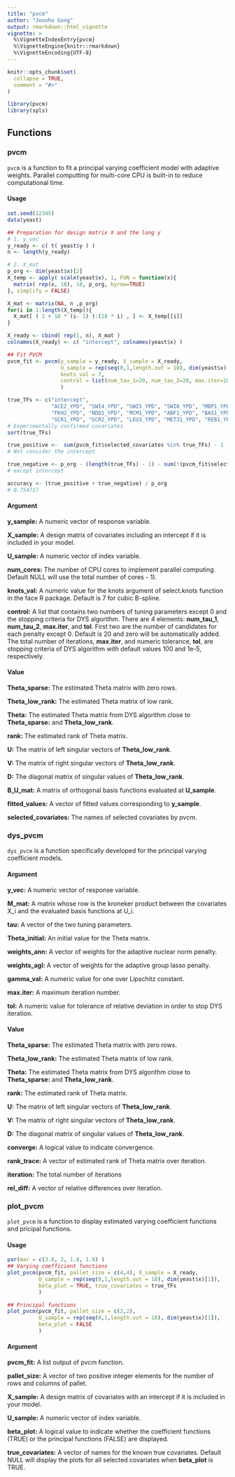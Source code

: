 ```yaml
---
title: "pvcm"
author: "Joonho Gong"
output: rmarkdown::html_vignette
vignette: >
  %\VignetteIndexEntry{pvcm}
  %\VignetteEngine{knitr::rmarkdown}
  %\VignetteEncoding{UTF-8}
---
```


```r
knitr::opts_chunk$set(
  collapse = TRUE,
  comment = "#>"
)
```

```r
library(pvcm)
library(spls)
```

## Functions

### pvcm
`pvcm` is a function to fit a principal varying coefficient model with adaptive weights. Parallel computting for multi-core CPU is built-in to reduce computational time. 

#### Usage
```R
set.seed(12345)
data(yeast)

## Preparation for design matrix X and the long y
# 1. y_vec
y_ready <- c( t( yeast$y ) )
n <- length(y_ready)

# 2. X_mat
p_org <- dim(yeast$x)[2]
X_temp <- apply( scale(yeast$x), 1, FUN = function(x){
  matrix( rep(x, 18), 18, p_org, byrow=TRUE)
}, simplify = FALSE)

X_mat <- matrix(NA, n ,p_org)
for(i in 1:length(X_temp)){
  X_mat[ ( 1 + 18 * (i- 1) ):(18 * i) , ] <- X_temp[[i]]
}

X_ready <- cbind( rep(1, n), X_mat )
colnames(X_ready) <- c( "intercept", colnames(yeast$x) )

## Fit PVCM
pvcm_fit <- pvcm(y_sample = y_ready, X_sample = X_ready, 
                 U_sample = rep(seq(0,1,length.out = 18), dim(yeast$x)[1]), 
                 knots_val = 7, 
                 control = list(num_tau_1=20, num_tau_2=20, max.iter=100, tol=1e-5)
                 )

true_TFs <- c("intercept",
              "ACE2_YPD", "SWI4_YPD", "SWI5_YPD", "SWI6_YPD", "MBP1_YPD", "STB1_YPD", "FKH1_YPD",
              "FKH2_YPD", "NDD1_YPD", "MCM1_YPD", "ABF1_YPD", "BAS1_YPD", "CBF1_YPD", "GCN4_YPD",
              "GCR1_YPD", "GCR2_YPD", "LEU3_YPD", "MET31_YPD", "REB1_YPD", "SKN7_YPD", "STE12_YPD")
# Experimentally confirmed covariates
sort(true_TFs)

true_positive <-  sum(pvcm_fit$selected_covariates %in% true_TFs) - 1
# Not consider the intercept

true_negative <- p_org - (length(true_TFs) - 1) - sum(!(pvcm_fit$selected_covariates %in% true_TFs))
# except intercept

accuracy <- (true_positive + true_negative) / p_org
# 0.754717
```
#### Argument
**y_sample:**  A numeric vector of response variable.

**X_sample:**  A design matrix of covariates including an intercept if it is included in your model.

**U_sample:**  A numeric vector of index variable.

**num_cores:**  The number of CPU cores to implement parallel computing. Default NULL will use the total number of cores - 1).

**knots_val:**  A numeric value for the knots argument of select.knots function in the face R package. Default is 7 for cubic B-spline. 

**control:**  A list that contains two numbers of tuning parameters except 0 and the stopping criteria for DYS algorithm. There are 4 elements: **num_tau_1**, **num_tau_2**, **max.iter**, and **tol**. First two are the number of candidates for each penalty except 0. Default is 20 and zero will be automatically added. The total number of iterations, **max.iter**, and numeric tolerance, **tol**, are stopping criteria of DYS algorithm with default values 100 and 1e-5, respectively. 

#### Value
**Theta_sparse:**  The estimated Theta matrix with zero rows. 

**Theta_low_rank:**  The estimated Theta matrix of low rank. 

**Theta:**  The estimated Theta matrix from DYS algorithm close to **Theta_sparse:** and **Theta_low_rank**.

**rank:**  The estimated rank of Theta matrix.  

**U:**  The matrix of left singular vectors of **Theta_low_rank**.

**V:**  The matrix of right singular vectors of **Theta_low_rank**.

**D:**  The diagonal matrix of singular values of **Theta_low_rank**.

**B_U_mat:**  A matrix of orthogonal basis functions evaluated at **U_sample**. 

**fitted_values:**  A vector of fitted values corresponding to **y_sample**. 

**selected_covariates:**  The names of selected covariates by pvcm. 


### dys_pvcm
`dys_pvcm` is a function specifically developed for the principal varying coefficient models.


#### Argument
**y_vec:**  A numeric vector of response variable.

**M_mat:**  A matrix whose row is the kroneker product between the covariates X_i and the evaluated basis functions at U_i.

**tau:**  A vector of the two tuning parameters.

**Theta_initial:**  An initial value for the Theta matrix.

**weights_ann:**  A vector of weights for the adaptive nuclear norm penalty. 

**weights_agl:**  A vector of weights for the adaptive group lasso penalty. 

**gamma_val:**  A numeric value for one over Lipschitz constant.

**max.iter:**  A maximum iteration number.

**tol:**  A numeric value for tolerance of relative deviation in order to stop DYS iteration.



#### Value
**Theta_sparse:**  The estimated Theta matrix with zero rows. 

**Theta_low_rank:**  The estimated Theta matrix of low rank. 

**Theta:**  The estimated Theta matrix from DYS algorithm close to **Theta_sparse:** and **Theta_low_rank**.

**rank:**  The estimated rank of Theta matrix.  

**U:**  The matrix of left singular vectors of **Theta_low_rank**.

**V:**  The matrix of right singular vectors of **Theta_low_rank**.

**D:**  The diagonal matrix of singular values of **Theta_low_rank**.

**converge:**  A logical value to indicate convergence. 

**rank_trace:**  A vector of estimated rank of Theta matrix over iteration. 

**iteration:**  The total number of iterations

**rel_diff:**  A vector of relative differences over iteration. 

### plot_pvcm
`plot_pvcm` is a function to display estimated varying coefficient functions and pricipal functions. 

#### Usage
```R

par(mar = c(3.8, 2, 1.8, 1.8) )
## Varying coefficient functions
plot_pvcm(pvcm_fit, pallet_size = c(4,4), X_sample = X_ready,
          U_sample = rep(seq(0,1,length.out = 18), dim(yeast$x)[1]),
          beta_plot = TRUE, true_covariates = true_TFs
          )

## Principal functions
plot_pvcm(pvcm_fit, pallet_size = c(2,2), 
          U_sample = rep(seq(0,1,length.out = 18), dim(yeast$x)[1]),
          beta_plot = FALSE
          )
```


#### Argument
**pvcm_fit:**  A list output of pvcm function.

**pallet_size:**  A vector of two positive integer elements for the number of rows and columns of pallet.

**X_sample:**  A design matrix of covariates with an intercept if it is included in your model.

**U_sample:**  A numeric vector of index variable.

**beta_plot:**  A logical value to indicate whether the coefficient functions (TRUE) or the principal functions (FALSE) are displayed. 

**true_covariates:** A vector of names for the known true covariates. Default NULL will display the plots for all selected covariates when **beta_plot** is TRUE. 



